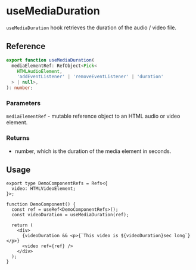 
<Meta title="Hooks / useMediaDuration" />

# useMediaDuration

`useMediaDuration` hook retrieves the duration of the audio / video file.

## Reference

```ts
export function useMediaDuration(
  mediaElementRef: RefObject<Pick<
    HTMLAudioElement,
    'addEventListener' | 'removeEventListener' | 'duration'
  > | null>,
): number;
```

### Parameters

`mediaElementRef` - mutable reference object to an HTML audio or video element.

### Returns

- number, which is the duration of the media element in seconds.

## Usage

```tsx
export type DemoComponentRefs = Refs<{
  video: HTMLVideoElement;
}>;

function DemoComponent() {
  const ref = useRef<DemoComponentRefs>();
  const videoDuration = useMediaDuration(ref);

  return (
    <div>
      {videoDuration && <p>{`This video is ${videoDuration}sec long`}</p>}
      <video ref={ref} />
    </div>
  );
}
```
